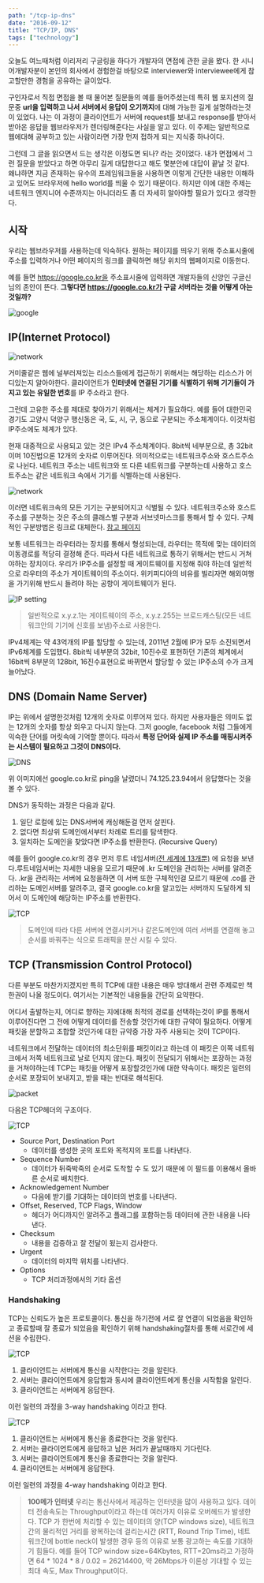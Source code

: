 ```yaml
---
path: "/tcp-ip-dns"
date: "2016-09-12"
title: "TCP/IP, DNS"
tags: ["technology"]
---
```



오늘도 여느때처럼 이리저리 구글링을 하다가 개발자의 면접에 관한 글을 봤다. 한 시니어개발자분이 본인의 회사에서 경험한걸 바탕으로 interviewer와 interviewee에게 참고할만한 경험을 공유하는 글이었다.

구인자로서 직접 면접을 볼 때 물어본 질문들의 예를 들어주셨는데 특히 웹 포지션의 질문중 **url을 입력하고 나서 서버에서 응답이 오기까지**에 대해 가능한 길게 설명하라는것이 있었다. 나는 이 과정이 클라이언트가 서버에 request를 보내고 response를 받아서 받아온 응답을 웹브라우저가 렌더링해준다는 사실을 알고 있다. 이 주제는 일반적으로 웹에대해 공부하고 있는 사람이라면 가장 먼저 접하게 되는 지식중 하나이다.

그런데 그 글을 읽으면서 드는 생각은 이정도면 되나? 라는 것이었다. 내가 면접에서 그런 질문을 받았다고 하면 아무리 길게 대답한다고 해도
몇분안에 대답이 끝날 것 같다. 왜냐하면 지금 존재하는 유수의 프레임워크들을 사용하면 이렇게 간단한 내용만 이해하고 있어도 브라우저에 hello world를 띄울 수 있기 때문이다.
하지만 이에 대한 주제는 네트워크 엔지니어 수준까지는 아니더라도 좀 더 자세히 알아야할 필요가 있다고 생각한다.


시작
------

우리는 웹브라우저를 사용하는데 익숙하다. 원하는 페이지를 띄우기 위해 주소표시줄에 주소를 입력하거나 어떤 페이지의 링크를 클릭하면 해당 위치의 웹페이지로 이동한다.

예를 들면 https://google.co.kr을 주소표시줄에 입력하면 개발자들의 신앙인 구글신님의 존안이 뜬다.
**그렇다면 https://google.co.kr가 구글 서버라는 것을 어떻게 아는것일까?**

![google](../images/2016-09-12-until_webpage_load/1.png)

IP(Internet Protocol)
-----

![network](../images/2016-09-12-until_webpage_load/2.png)


거미줄같은 웹에 널부러져있는 리소스들에게 접근하기 위해서는 해당하는 리소스가 어디있는지 알아야한다. 클라이언트가 **인터넷에 연결된 기기를 식별하기 위해 기기들이 가지고 있는 유일한 번호**를 IP 주소라고 한다.

그런데 고유한 주소를 제대로 찾아가기 위해서는 체계가 필요하다. 예를 들어 대한민국 경기도 고양시 덕양구 행신동은 국, 도, 시, 구, 동으로 구분되는 주소체계이다. 이것처럼 IP주소에도 체계가 있다.

현재 대중적으로 사용되고 있는 것은 IPv4 주소체계이다. 8bit씩 네부분으로, 총 32bit이며 10진법으론 12개의 숫자로 이루어진다. 의미적으로는 네트워크주소와 호스트주소로 나뉜다. 네트워크 주소는 네트워크와 또 다른 네트워크를 구분하는데 사용하고 호스트주소는 같은 네트워크 속에서 기기를 식별하는데 사용된다.

![network](../images/2016-09-12-until_webpage_load/3.png)

이러면 네트워크속의 모든 기기는 구분되어지고 식별될 수 있다. 네트워크주소와 호스트주소를 구분하는 것은 주소의 클래스별 구분과 서브넷마스크를 통해서 할 수 있다. 구체적인 구분방법은 링크로 대체한다. <a href="http://terms.naver.com/entry.nhn?docId=2270473&cid=51173&categoryId=51173" target="_blank">참고 페이지</a>

보통 네트워크는 라우터라는 장치를 통해서 형성되는데, 라우터는 목적에 맞는 데이터의 이동경로를 적당히 결정해 준다. 따라서 다른 네트워크로 통하기 위해서는 반드시 거쳐야하는 장치이다.
우리가 IP주소를 설정할 때 게이트웨이를 지정해 줘야 하는데 일반적으로 라우터의 주소가 게이트웨이의 주소이다. 위키피디아의 비유를 빌리자면 해외여행을 가기위해 반드시 들려야 하는 공항이 게이트웨이가 된다.

![IP setting](../images/2016-09-12-until_webpage_load/4.png)

> 일반적으로 x.y.z.1는 게이트웨이의 주소, x.y.z.255는 브로드캐스팅(모든 네트워크안의 기기에 신호를 보냄)주소로 사용한다.

IPv4체계는 약 43억개의 IP를 할당할 수 있는데, 2011년 2월에 IP가 모두 소진되면서 IPv6체계를 도입했다. 8bit씩 네부분의 32bit, 10진수로 표현하던 기존의 체계에서 16bit씩 8부분의 128bit, 16진수표현으로 바뀌면서 할당할 수 있는 IP주소의 수가 크게 늘어났다.

DNS (Domain Name Server)
-----
IP는 위에서 설명한것처럼 12개의 숫자로 이루어져 있다. 하지만 사용자들은 의미도 없는 12개의 숫자를 항상 외우고 다니지 않는다. 그저 google, facebook 처럼 그들에게 익숙한 단어를 머릿속에 기억할 뿐이다. 따라서 **특정 단어와 실제 IP 주소를 매핑시켜주는 시스템이 필요하고 그것이 DNS이다.**

![DNS](../images/2016-09-12-until_webpage_load/5.png)

위 이미지에선 google.co.kr로 ping을 날렸더니 74.125.23.94에서 응답했다는 것을 볼 수 있다.

DNS가 동작하는 과정은 다음과 같다.

1. 일단 로컬에 있는 DNS서버에 캐싱해둔걸 먼저 살핀다.
2. 없다면 최상위 도메인에서부터 차례로 트리를 탐색한다.
3. 일치하는 도메인을 찾았다면 IP주소를 반환한다. (Recursive Query)

예를 들어 google.co.kr의 경우 먼저 루트 네임서버<a href="https://en.wikipedia.org/wiki/Root_name_server#Root_server_addresses" target="_blank">(전 세계에 13개뿐)</a> 에 요청을 보낸다.루트네임서버는 자세한 내용을 모르기 때문에 .kr 도메인을 관리하는 서버를 알려준다. .kr을 관리하는 서버에 요청을하면 이 서버 또한 구체적인걸 모르기 때문에 .co를 관리하는 도메인서버를 알려주고, 결국 google.co.kr을 알고있는 서버까지 도달하게 되어서 이 도메인에 해당하는 IP주소를 반환한다.

![TCP](../images/2016-09-12-until_webpage_load/6.png)

>도메인에 따라 다른 서버에 연결시키거나 같은도메인에 여러 서버를 연결해 놓고 순서를 바꿔주는 식으로 트래픽을 분산 시킬 수 있다.

TCP (Transmission Control Protocol)
-----

다른 부분도 마찬가지겠지만 특히 TCP에 대한 내용은 매우 방대해서 관련 주제로만 책 한권이 나올 정도이다. 여기서는 기본적인 내용들을 간단히 요약한다.

어디서 출발하는지, 어디로 향하는 지에대해 최적의 경로를 선택하는것이 IP를 통해서 이루어진다면 그 전에 어떻게 데이터를 전송할 것인가에 대한 규약이 필요하다. 어떻게 패킷을 분할하고 조합할 것인가에 대한 규약중 가장 자주 사용되는 것이 TCP이다.

네트워크에서 전달하는 데이터의 최소단위를 패킷이라고 하는데 이 패킷은 이쪽 네트워크에서 저쪽 네트워크로 날로 던지지 않는다. 패킷이 전달되기 위해서는 포장하는 과정을 거쳐야하는데 TCP는 패킷을 어떻게 포장할것인가에 대한 약속이다. 패킷은 일련의 순서로 포장되어 보내지고, 받을 때는 반대로 해석된다.

![packet](../images/2016-09-12-until_webpage_load/7.png)

다음은 TCP헤더의 구조이다.

![TCP](../images/2016-09-12-until_webpage_load/8.png)

- Source Port, Destination Port
   - 데이터를 생성한 곳의 포트와 목적지의 포트를 나타낸다.
- Sequence Number
   - 데이터가 뒤죽박죽의 순서로 도착할 수 도 있기 때문에 이 필드를 이용해서 올바른 순서로 배치한다.
- Acknowledgement Number
   - 다음에 받기를 기대하는 데이터의 번호를 나타낸다.
- Offset, Reserved, TCP Flags, Window
   - 헤더가 어디까지인 알려주고 플래그를 포함하는등 데이터에 관한 내용을 나타낸다.
- Checksum
    - 내용을 검증하고 잘 전달이 됬는지 검사한다.
- Urgent
    - 데이터의 마지막 위치를 나타낸다.
- Options
    - TCP 처리과정에서의 기타 옵션

### Handshaking

TCP는 신뢰도가 높은 프로토콜이다. 통신을 하기전에 서로 잘 연결이 되었음을 확인하고 종료할때 잘 종료가 되었음을 확인하기 위해 handshaking절차를 통해 서로간에 세션을 수립한다.

![TCP](../images/2016-09-12-until_webpage_load/9.png)

1. 클라이언트는 서버에게 통신을 시작한다는 것을 알린다.
2. 서버는 클라이언트에게 응답함과 동시에 클라이언트에게 통신을 시작함을 알린다.
3. 클라이언트는 서버에게 응답한다.

이런 일련의 과정을 3-way handshaking 이라고 한다.

![TCP](../images/2016-09-12-until_webpage_load/10.png)

1. 클라이언트는 서버에게 통신을 종료한다는 것을 알린다.
2. 서버는 클라이언트에게 응답하고 남은 처리가 끝날때까지 기다린다.
3. 서버는 클라이언트에게 통신을 종료한다는 것을 알린다.
4. 클라이언트는 서버에게 응답한다.

이런 일련의 과정을 4-way handshaking 이라고 한다.
<br>

>**100메가 인터넷**
우리는 통신사에서 제공하는 인터넷을 많이 사용하고 있다. 데이터 전송속도는 Throughput이라고 하는데 여러가지 이유로 오버헤드가 발생한다. TCP 가 한번에 처리할 수 있는 데이터의 양(TCP windows size), 네트워크간의 물리적인 거리를 왕복하는데 걸리는시간 (RTT, Round Trip Time), 네트워크간에 bottle neck이 발생한 경우 등의 이유로  보통 광고하는 속도를 기대하기 힘들다. 예를 들어 TCP window size=64Kbytes, RTT=20ms라고 가정하면 64 * 1024 * 8 / 0.02 = 26214400, 약 26Mbps가 이론상 기대할 수 있는 최대 속도, Max Throughput이다.


